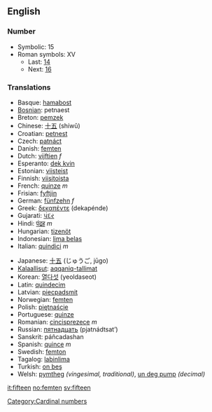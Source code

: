 ==English==
===Number===

*Symbolic: 15
*Roman symbols: XV
**Last: [[fourteen|14]]
**Next: [[sixteen|16]]

===Translations===
{{top}}
*Basque: [[hamabost]]
*[[Bosnian]]: petnaest
*Breton: [[pemzek]]
*Chinese: [[十五]] (shíwǔ)
*Croatian: [[:hr:petnest|petnest]]
*Czech: [[patnáct]]
*Danish: [[femten]]
*Dutch: [[vijftien]] ''f''
*Esperanto: [[dek kvin]]
*Estonian: [[viisteist]]
*Finnish: [[viisitoista]]
*French: [[quinze]] ''m''
*Frisian: [[fyftjin]]
*German: [[fünfzehn]] ''f''
*Greek: [[δεκαπέντε]] (dekapénde)
*Gujarati: [[પંદર]]
*Hindi: [[पंद्रह]] ''m''
*Hungarian: [[tizenöt]]
*Indonesian: [[lima belas]]
*Italian: [[quindici]] ''m''
{{mid}}
*Japanese: [[十五]] (じゅうご, jūgo)
*[[Kalaallisut]]: [[aqqaniq-tallimat]]
*Korean: [[열다섯]] (yeoldaseot)
*Latin: [[quindecim]]
*Latvian: [[piecpadsmit]]
*Norwegian: [[femten]]
*Polish: [[piętnaście]]
*Portuguese: [[quinze]]
*Romanian: [[cincisprezece]] ''m''
*Russian: [[пятнадцать]] (pjatnádtsat’)
*Sanskrit: páñcadashan
*Spanish: [[quince]] ''m''
*Swedish: [[femton]]
*Tagalog: [[labinlima]]
*Turkish: [[on beş]]
*Welsh: [[pymtheg]] ''(vingesimal, traditional)'', [[un deg pump]] ''(decimal)''
{{bottom}}

[[Category:Cardinal numbers]]

[[it:fifteen]]
[[no:femten]]
[[sv:fifteen]]